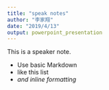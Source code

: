 ```yaml
---
title: "speak notes"
author: "李家翔"
date: "2019/4/13"
output: powerpoint_presentation
---
```


::: notes
This is a speaker note.

- Use basic Markdown
- like this list
- *and inline formatting*
:::